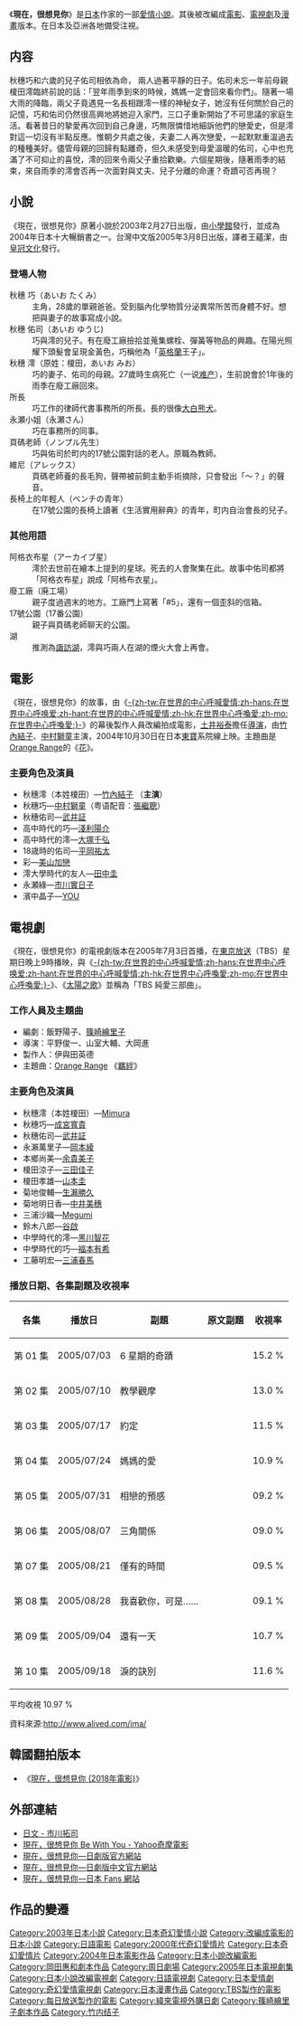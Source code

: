 {{noteTA
|T=zh-tw:現在，很想見你;zh-hans:借着雨点说爱你;zh-hant:現在，很想見你;zh-hk:藉著雨點說愛你;zh-mo:藉著雨點說愛你;
|1=zh-tw:現在，很想見你;zh-hans:借着雨点说爱你;zh-hant:現在，很想見你;zh-hk:藉著雨點說愛你;zh-mo:藉著雨點說愛你;}}
{{Infobox book
|書名      = 現在，很想見你
|圖像      = 
|圖像說明  = 
|作者      = 市川拓司
|原名      = <span lang="ja" xml:lang="ja">-{いま、会いにゆきます}-</span>
|中文書名  = 現在，很想見你
|譯者      = 王蘊潔
|插圖      = 
|封面設計  = 
|出版地    = {{TWN}}
|語言      = 中文
|系列      = 
|題材      = 
|類型      = 純愛、戀愛
|出版商    = 皇冠文化
|出版日期  = 2003年2月27日
|中文版    = 2005年3月8日
|媒介      = 
|頁數      = 335
|開本      = 
|isbn      = <!-- 国际标准书号 -->
|oclc      =  <!-- OCLC -->
|杜威十進制圖書分類法= 
|美國國會圖書館圖書分類法= 
|上一部作品= 
|下一部作品= 
|引用      = 
|被引用    = 
}}

《'''現在，很想見你'''》是[[日本|日本]]作家{{link-ja|市川拓司|市川拓司}}的一部[[愛情小說|愛情小說]]。其後被改編成[[電影|電影]]、[[電視劇|電視劇]]及[[漫畫|漫畫]]版本。在日本及亞洲各地備受注視。

== 内容 ==
秋穗巧和六歲的兒子佑司相依為命， 兩人過著平靜的日子。佑司未忘一年前母親榎田澪臨終前說的話：「翌年雨季到來的時候，媽媽一定會回來看你們」。隨著一場大雨的降臨，兩父子竟遇見一名長相跟澪一樣的神秘女子，她沒有任何關於自己的記憶，巧和佑司仍然很高興地將她迎入家門，三口子重新開始了不可思議的家庭生活。看著昔日的摯愛再次回到自己身邊，巧無限憐惜地細訴他們的戀愛史，但是澪對這一切沒有半點反應。惟朝夕共處之後，夫妻二人再次戀愛，一起默默重溫過去的種種美好。儘管母親的回歸有點離奇，但久未感受到母愛溫暖的佑司，心中也充滿了不可抑止的喜悅，澪的回來令兩父子重拾歡樂。六個星期後，隨著雨季的結束，來自雨季的澪會否再一次面對與丈夫、兒子分離的命運？奇蹟可否再現？

== 小說 ==
《現在，很想見你》原著小說於2003年2月27日出版，由[[小學館|小學館]]發行，並成為2004年日本十大暢銷書之一。台灣中文版2005年3月8日出版，譯者王蘊潔，由[[皇冠文化|皇冠文化]]發行。
=== 登場人物 ===
;秋穗 巧（あいお たくみ）
:主角，28歲的單親爸爸。受到腦內化學物質分泌異常所苦而身體不好。想把與妻子的故事寫成小說。
;秋穗 佑司（あいお ゆうじ)
:巧與澪的兒子。有在廢工廠撿拾並蒐集螺栓、彈簧等物品的興趣。在陽光照耀下頭髮會呈現金黃色，巧稱他為「[[英格蘭|英格蘭]]王子」。
;秋穗 澪（原姓：榎田，あいお みお）
:巧的妻子、佑司的母親。27歲時生病死亡（一说[[难产|难产]]），生前說會於1年後的雨季在廢工廠回來。
;所長
:巧工作的律師代書事務所的所長。長的很像[[大白熊犬|大白熊犬]]。
;永瀬小姐（永瀬さん）
:巧在事務所的同事。
;頁碼老師（ノンプル先生）
:巧與佑司於町内的17號公園對話的老人。原職為教師。
;維尼（アレックス）
:頁碼老師養的長毛狗，聲帶被前飼主動手術摘除，只會發出「～？」的聲音。
;長椅上的年輕人（ベンチの青年）
:在17號公園的長椅上讀著《生活實用辭典》的青年，町内自治會長的兒子。

===其他用語===
; 阿格衣布星（アーカイブ星）
: 澪於去世前在繪本上提到的星球。死去的人會聚集在此。故事中佑司都將「阿格衣布星」說成「阿格布衣星」。
; 廢工廠（廃工場）
: 親子度過週末的地方。工廠門上寫著「#5」，還有一個歪斜的信箱。
; 17號公園（17番公園）
: 親子與頁碼老師聊天的公園。
; 湖
: 推測為[[諏訪湖|諏訪湖]]，澪與巧兩人在湖的煙火大會上再會。

== 電影 ==
{{Infobox Film|
| name           = 現在，很想見你
| original_name  = {{lang|ja|いま、会いにゆきます}}
| image          =  
| caption        = 
| director       = [[土井裕泰|土井裕泰]]
| writer         = [[岡田惠和|岡田惠和]]
| starring       = [[竹內結子|竹內結子]]、[[中村獅童|中村獅童]]、[[武井証|武井証]]
| music          = [[Orange_Range|Orange Range]]《[[花_(橘子新樂園單曲)|花]]》
| cinematography = 
| editing        = 
| distributor    = [[東寶|東寶]]
| released       = {{flagicon|Japan}} 2004年10月30日
{{flagicon|Taiwan}} 2005年4月8日
| runtime        = 119分鐘
| country        = {{JPN}}
| language       = [[日語|日語]]
| allcinema_id   = 
| kinejun_id     = 
| amg_id         = 
| imdb_id        = 
}}

《現在，很想見你》的故事，由《[[在世界的中心呼喊愛情|-{zh-tw:在世界的中心呼喊愛情;zh-hans:在世界中心呼唤爱;zh-hant:在世界的中心呼喊愛情;zh-hk:在世界中心呼喚愛;zh-mo:在世界中心呼喚愛;}-]]》的幕後製作人員改編拍成電影，[[土井裕泰|土井裕泰]]擔任[[導演|導演]]，由[[竹內結子|竹內結子]]、[[中村獅童|中村獅童]]主演，2004年10月30日在日本[[東寶|東寶]]系院線上映。主題曲是[[Orange_Range|Orange Range]]的《[[花_(橘子新樂園單曲)|花]]》。

=== 主要角色及演員 ===
*秋穗澪（本姓榎田）—[[竹內結子|竹內結子]] （'''主演'''）
*秋穗巧—[[中村獅童|中村獅童]]（粤语配音：[[張繼聰|張繼聰]]）
*秋穗佑司—[[武井証|武井証]] 
*高中時代的巧—[[淺利陽介|淺利陽介]]
*高中時代的澪—[[大塚千弘|大塚千弘]]
*18歳時的佑司—[[平岡祐太|平岡祐太]]
*彩—[[美山加戀|美山加戀]]
*澪大學時代的友人—[[田中圭|田中圭]]
*永瀬綠—[[市川實日子|市川實日子]]
*濱中晶子—[[YOU（タレント）|YOU]]

== 電視劇 ==
{{影集資訊
| 名稱                = 現在，很想見你
| 原名                ={{lang|ja|いま、会いにゆきます}}
| image              = [[File:ima_ai_dorama.jpg|200px]]
| caption            = 《現在，很想見你》日劇版 DVD 封面
| 分類                = 
| camera             = 
| picture_format     = 
| 每集長              = 約 46 分鐘（不計廣告時間）
| creator            = 市川拓司
| 導演                = 平野俊一、山室大輔、大岡進
| developer          = 飯野陽子、[[篠崎繪里子|篠崎繪里子]]
| executive_producer =
| 演出                = [[Mimura|Mimura]]、[[成宮寬貴|成宮寬貴]]、<br />[[武井証|武井証]]、[[岡本綾|岡本綾]]
| narrated           = 
| 主題曲              = [[Orange_Range|Orange Range]]《[[羈絆_(橘子新樂園單曲)|羈絆]]》
| 國家                = {{JPN}}
| 拍攝地               = {{日本}}
| 語言                = [[日語|日語]]
| 頻道                = [[TBS電視台|東京放送]]
| 播出國家             = {{JPN}}
| 開始                = 2005年7月3日
| last_aired         = 2005年9月18日
| 集數                = 10 集
| 官方網站            = http://www.tbs.co.jp/ima-ai/
| imdb_id            = 
| tv_com_id          = 
| 台灣名稱            = -{現在，很想見你}-
| 港澳名稱            = -{藉著雨點說愛你}-
}}

《現在，很想見你》的電視劇版本在2005年7月3日首播，在[[TBS電視台|東京放送]]（TBS）星期日晚上9時播映，與《[[在世界的中心呼喊愛情|-{zh-tw:在世界的中心呼喊愛情;zh-hans:在世界中心呼唤爱;zh-hant:在世界的中心呼喊愛情;zh-hk:在世界中心呼喚愛;zh-mo:在世界中心呼喚愛;}-]]》、《[[太陽之歌|太陽之歌]]》並稱為「TBS 純愛三部曲」。

=== 工作人員及主題曲 ===
* 編劇：飯野陽子、[[篠崎繪里子|篠崎繪里子]]
* 導演：平野俊一、山室大輔、大岡進
* 製作人：伊與田英德
* 主題曲：[[Orange_Range|Orange Range]] 《[[羈絆_(橘子新樂園單曲)|羈絆]]》

=== 主要角色及演員 ===
* 秋穗澪（本姓榎田）—[[Mimura|Mimura]]  
* 秋穗巧—[[成宮寬貴|成宮寬貴]]
* 秋穗佑司—[[武井証|武井証]]
* 永瀨萬里子—[[岡本綾|岡本綾]]
* 本鄉尚美—[[余貴美子|余貴美子]]
* 榎田涼子—[[三田佳子|三田佳子]]
* 榎田孝雄—[[山本圭|山本圭]]
* 菊地俊輔—[[生瀨勝久|生瀨勝久]] 
* 菊地明日香—[[中井美穗|中井美穗]]
* 三浦沙織—[[Megumi|Megumi]] 
* 鈴木八郎—[[谷啟|谷啟]]
* 中學時代的澪—[[黑川智花|黑川智花]]
* 中學時代的巧—[[福本有希|福本有希]]
* 工藤明宏—[[三浦春馬|三浦春馬]]

=== 播放日期、各集副題及收視率 ===
{| class="wikitable" style="text-align:center;"
|-
!各集
!播放日
!副題
!原文副題
!收視率
|-
|第 01 集
|2005/07/03
| 6 星期的奇蹟
|<span lang="ja">{{lang|ja| 6 週間の奇跡}}</span>
|15.2 %
|-
|第 02 集
|2005/07/10
|教學觀摩
|<span lang="ja">{{lang|ja|授業參觀}}</span>
|13.0 %
|-
|第 03 集
|2005/07/17
|約定
|<span lang="ja">{{lang|ja|約束}}</span>
|11.5 %
|-
|第 04 集
|2005/07/24
|媽媽的愛
|<span lang="ja">{{lang|ja|母の愛}}</span>
|10.9 %
|-
|第 05 集
|2005/07/31
|相戀的預感
|<span lang="ja">{{lang|ja|戀の予感}}</span>
|09.2 %
|-
|第 06 集
|2005/08/07
|三角關係
|<span lang="ja">{{lang|ja|三角關係}}</span>
|09.0 %
|-
|第 07 集
|2005/08/21
|僅有的時間
|<span lang="ja">{{lang|ja|わずかな時間}}</span>
|09.5 %
|-
|第 08 集
|2005/08/28
|我喜歡你，可是……
|<span lang="ja">{{lang|ja|好きです。でも}}</span>
|09.1 %
|-
|第 09 集
|2005/09/04
|還有一天
|<span lang="ja">{{lang|ja|あと一日}}</span>
|10.7 %
|-
|第 10 集
|2005/09/18
|淚的訣別
|<span lang="ja">{{lang|ja|淚の別れ}}</span>
|11.6 %
|}
平均收視 10.97 %

資料來源:http://www.alived.com/ima/ {{Wayback|url=http://www.alived.com/ima/ |date=20201117131424 }}

== 韓國翻拍版本 ==
* 《[[現在，很想見你_(2018年電影)|現在，很想見你 (2018年電影)]]》

== 外部連結 ==
* [http://www.alived.com/ima/ 日文 - 市川拓司] {{Wayback|url=http://www.alived.com/ima/ |date=20201117131424 }}
* [https://movies.yahoo.com.tw/movieinfo_main.html/id=1122 現在，很想見你 Be With You - Yahoo奇摩電影] {{Wayback|url=https://movies.yahoo.com.tw/movieinfo_main.html/id=1122 |date=20210426203109 }}
* [https://web.archive.org/web/20061009102633/http://www.tbs.co.jp/ima-ai/ 現在，很想見你—日劇版官方網站]
* [http://japan.videoland.com.tw/channel/ima_ai/default.htm 現在，很想見你—日劇版中文官方網站] {{Wayback|url=http://japan.videoland.com.tw/channel/ima_ai/default.htm |date=20180426095442 }}
* [http://www.alived.com/ima/ 現在，很想見你—日本 Fans 網站] {{Wayback|url=http://www.alived.com/ima/ |date=20201117131424 }}

== 作品的變遷 ==
{{電視節目的變遷|
電視台={{flagicon|JPN}}[[東京放送|東京放送 (TBS)]]|
播放檔次=[[週日劇場|日曜劇場 星期日晚間21:00]]|
節目名稱=現在，很想見你<br />（2005.7.3 - 2005.9.18）|
上一節目=[[天真可愛|天真可愛]]<br />（2005.4.10 - 2005.6.26）|
下一節目={{lang|ja|戀の時間}}<br />（2005.10.23 - 2005.12.25）
}}

{{電視節目的變遷|
電視台={{TWN}}[[緯來日本台|緯來日本台]]|
播放檔次=[[緯來日本台#一番偶像劇|一番偶像劇]]星期一至星期五 晚間20:00|
節目名稱=-{現在，很想見你}-<br />（2006.9.15 - 2006.9.28）|
上一節目=[[求愛三兄弟|求愛三兄弟]]<br />（2006.8.31 - 2006.9.14）|
下一節目=[[熟女拉警報|熟女拉警報]]<br />（2006.9.29 - 2006.10.13）
}}
{{周日劇場}}
{{DEFAULTSORT:Ima Ai ni Yukimasu}}
[[Category:2003年日本小說|Category:2003年日本小說]]
[[Category:日本奇幻愛情小說|Category:日本奇幻愛情小說]]
[[Category:改編成電影的日本小說|Category:改編成電影的日本小說]]
[[Category:日語電影|Category:日語電影]]
[[Category:2000年代奇幻愛情片|Category:2000年代奇幻愛情片]]
[[Category:日本奇幻愛情片|Category:日本奇幻愛情片]]
[[Category:2004年日本電影作品|Category:2004年日本電影作品]]
[[Category:日本小說改編電影|Category:日本小說改編電影]]
[[Category:岡田惠和劇本作品|Category:岡田惠和劇本作品]]
[[Category:周日劇場|Category:周日劇場]]
[[Category:2005年日本電視劇集|Category:2005年日本電視劇集]]
[[Category:日本小說改編電視劇|Category:日本小說改編電視劇]]
[[Category:日語電視劇|Category:日語電視劇]]
[[Category:日本愛情劇|Category:日本愛情劇]]
[[Category:奇幻愛情電視劇|Category:奇幻愛情電視劇]]
[[Category:日本漫畫作品|Category:日本漫畫作品]]
[[Category:TBS製作的電影|Category:TBS製作的電影]]
[[Category:每日放送製作的電影|Category:每日放送製作的電影]]
[[Category:緯來電視外購日劇|Category:緯來電視外購日劇]]
[[Category:篠崎繪里子劇本作品|Category:篠崎繪里子劇本作品]]
[[Category:竹内结子|Category:竹内结子]]